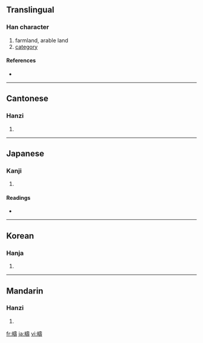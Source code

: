 {{also|畴}}
==Translingual==

===Han character===
{{Han char|rn=102|rad=田|as=14|sn=19|four=6404<sub>1</sub>|canj=田土弓戈 (WGNI)}}

# farmland, arable land
# [[category]]

====References====
* {{Han ref|kx=0766.400|dkj=21967|dj=1177.080|hdz=42553.130|uh=7587|ud=30087|bh=C3A5|bd=50085}}

----

==Cantonese==

===Hanzi===
{{yue-hanzi|jyut=|y=chau4|sim=畴}}

# {{defn|Cantonese}}

----

==Japanese==

===Kanji===
{{ja-kanji|grade=|rs=田14}}

# {{defn|Japanese}}

====Readings====
* {{ja-readings|on=[[ちゅう]] (chū)|kun=[[うね]] (une), [[たぐい]] (tagui)|nanori=}}

----

==Korean==

===Hanja===
{{ko-hanja|hangeul=주|eumhun=|rv=ju|mr=chu|y=cwu}}

# {{defn|Korean}}

----

==Mandarin==

===Hanzi===
{{cmn-hanzi|sim=畴|pin=[[chóu]] ([[chou2]]), [[pì]] ([[pi4]])|wg=ch'ou<sup>2</sup>, p'i<sup>4</sup>}}

# {{defn|Mandarin}}

[[fr:疇]]
[[ja:疇]]
[[vi:疇]]